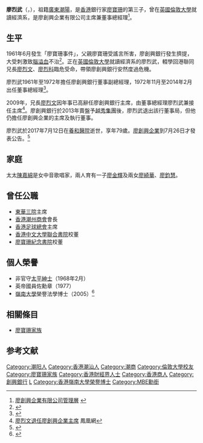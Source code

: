 '''廖烈武'''{{MBE}}{{JP}}（{{Lang-en|Liu Lit-mo}}，{{bd|1938年||2017年|7月12日|catIdx=Liu}}），祖籍[[廣東|廣東]][[潮陽|潮陽]]，是[[香港|香港]]銀行家[[廖寶珊|廖寶珊]]的第三子，曾在[[英國|英國]][[倫敦大學|倫敦大學]]就讀經濟系，是廖創興企業有限公司主席兼董事總經理<ref>[http://www.lchi.com.hk/tc/management.php#senior3 廖創興企業有限公司管理層] {{webarchive|url=https://web.archive.org/web/20131001104130/http://www.lchi.com.hk/tc/management.php |date=2013-10-01 }}</ref>。

== 生平 ==
1961年6月發生「廖寶珊事件」，父親廖寶珊受謠言所害，廖創興銀行發生擠提，大受刺激致[[腦溢血|腦溢血]]不治<ref>{{Cite web |url=http://tom111.bokee.com/2143327.html |title=廖宝珊的生平事跡 |access-date=2013-09-25 |archive-date=2013-09-28 |archive-url=https://web.archive.org/web/20130928024839/http://tom111.bokee.com/2143327.html |dead-url=no }}</ref>。正在[[英國|英國]][[倫敦大學|倫敦大學]]就讀經濟系的廖烈武，輟學回港聯同兄長[[廖烈文|廖烈文]]、[[廖烈科|廖烈科]]臨危受命，帶領廖創興銀行安然度過危機。

廖烈武1961年至1972年擔任廖創興銀行董事副總經理，1972年11月至2014年2月出任董事總經理<ref>{{Cite web |url=http://www.quamnet.com/peopleSearchDetail.action?ppId=7031 |title=廖烈武簡介 |access-date=2013-09-25 |archive-url=https://web.archive.org/web/20130927054544/http://www.quamnet.com/peopleSearchDetail.action?ppId=7031 |archive-date=2013-09-27 |dead-url=yes }}</ref>。

2009年，兄長[[廖烈文|廖烈文]]因年事已高辭任廖創興銀行主席，由董事總經理廖烈武兼接任主席<ref>[http://finance.ifeng.com/hk/dt/20091126/1510032.shtml 廖烈文退任廖創興企業主席] {{Wayback|url=http://finance.ifeng.com/hk/dt/20091126/1510032.shtml |date=20170305002201 }} 鳳凰網</ref>。廖創興銀行於2013年賣盤予[[越秀集團|越秀集團]]後，廖烈武退出該行董事局，但他仍擔任廖創興企業的主席及執行董事。

廖烈武於2017年7月12日在[[養和醫院|養和醫院]]逝世，享年79歲。[[廖創興企業|廖創興企業]]到7月26日才發表公告。<ref>{{cite news|title=廖創興企業主席廖烈武逝世|url=https://news.mingpao.com/pns/dailynews/web_tc/article/20170727/s00004/1501091982099|accessdate=2017-07-28|publisher=明報|date=2017-07-27|archive-date=2017-07-28|archive-url=https://web.archive.org/web/20170728132851/https://news.mingpao.com/pns/dailynews/web_tc/article/20170727/s00004/1501091982099|dead-url=no}}</ref>

== 家庭 ==
太太[[陳嘉綿|陳嘉綿]]是女中音歌唱家，兩人育有一子[[廖金輝|廖金輝]]及兩女[[廖綺華|廖綺華]]、[[廖鈞慧|廖鈞慧]]。

== 曾任公職 ==
* [[東華三院|東華三院]]主席
* [[香港潮州商會|香港潮州商會]]會長
* [[香港足球總會|香港足球總會]]主席
* [[香港中文大學|香港中文大學]][[聯合書院|聯合書院]]校董
* [[廖寶珊紀念書院|廖寶珊紀念書院]]校董

== 個人榮譽 ==
* 非官守[[太平紳士|太平紳士]]（1968年2月）
* 英帝國員佐勳章（1977）
* [[嶺南大學_(香港)|嶺南大學]]榮譽法學博士（2005）<ref>{{Cite web |url=https://www.ln.edu.hk/cht/news/20051114/01 |title=嶺南大學頒授榮譽博士學位予 五位國際及香港傑出人士 |access-date=2018-03-02 |archive-date=2018-03-02 |archive-url=https://web.archive.org/web/20180302225309/https://www.ln.edu.hk/cht/news/20051114/01 |dead-url=no }}</ref>

== 相關條目 ==
* [[廖寶珊家族|廖寶珊家族]]

== 参考文献 ==
{{Reflist}}

[[Category:潮阳人|Category:潮阳人]]
[[Category:香港潮汕人|Category:香港潮汕人]]
[[Category:潮商|Category:潮商]]
[[Category:倫敦大學校友|Category:倫敦大學校友]]
[[Category:廖寶珊家族|Category:廖寶珊家族]]
[[Category:香港財經界人士|Category:香港財經界人士]]
[[Category:香港商人|Category:香港商人]]
[[Category:創興銀行|Category:創興銀行]]
[[Category:廖姓|L]]
[[Category:香港嶺南大學榮譽博士|Category:香港嶺南大學榮譽博士]]
[[Category:MBE勳銜|Category:MBE勳銜]]